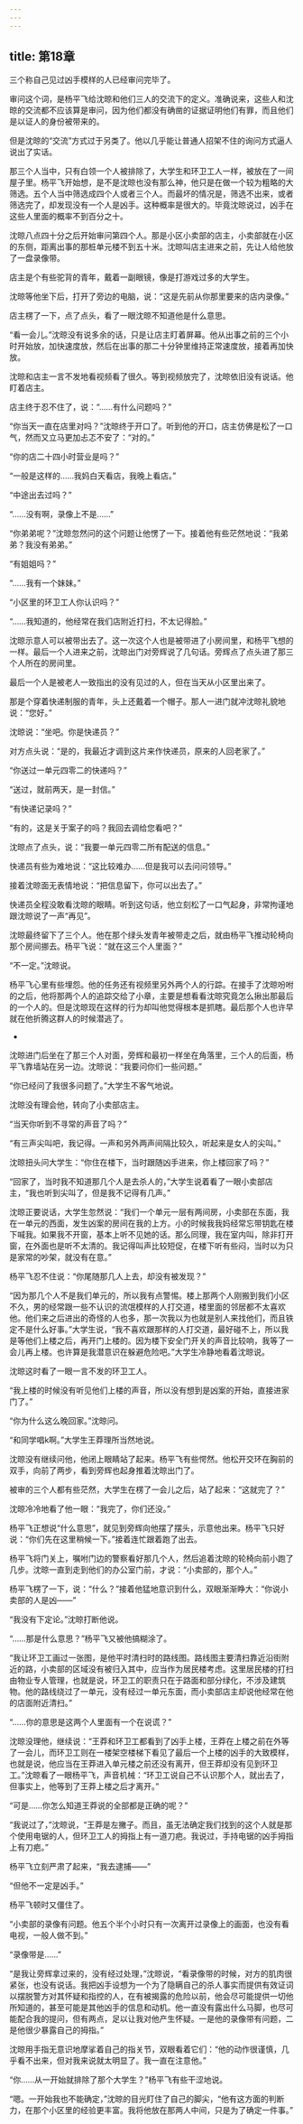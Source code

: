 ```yaml
---
---
---
```

title: 第18章
---



三个称自己见过凶手模样的人已经审问完毕了。

审问这个词，是杨平飞给沈晾和他们三人的交流下的定义。准确说来，这些人和沈晾的交流都不应该算是审问，因为他们都没有确凿的证据证明他们有罪，而且他们是以证人的身份被带来的。

但是沈晾的“交流”方式过于另类了。他以几乎能让普通人招架不住的询问方式逼人说出了实话。

那三个人当中，只有白领一个人被排除了，大学生和环卫工人一样，被放在了一间屋子里。杨平飞开始想，是不是沈晾也没有那么神，他只是在做一个较为粗略的大筛选。五个人当中筛选成四个人或者三个人。而最坏的情况是，筛选不出来，或者筛选完了，却发现没有一个人是凶手。这种概率是很大的。毕竟沈晾说过，凶手在这些人里面的概率不到百分之十。

沈晾八点四十分之后开始审问第四个人。那是小区小卖部的店主，小卖部就在小区的东侧，距离出事的那桩单元楼不到五十米。沈晾叫店主进来之前，先让人给他放了一盘录像带。

店主是个有些驼背的青年，戴着一副眼镜，像是打游戏过多的大学生。

沈晾等他坐下后，打开了旁边的电脑，说：“这是先前从你那里要来的店内录像。”

店主楞了一下，点了点头，看了一眼沈晾不知道他是什么意思。

“看一会儿。”沈晾没有说多余的话，只是让店主盯着屏幕。他从出事之前的三个小时开始放，加快速度放，然后在出事的那二十分钟里维持正常速度放，接着再加快放。

沈晾和店主一言不发地看视频看了很久。等到视频放完了，沈晾依旧没有说话。他盯着店主。

店主终于忍不住了，说：“……有什么问题吗？”

“你当天一直在店里对吗？”沈晾终于开口了。听到他的开口，店主仿佛是松了一口气，然而又立马更加忐忑不安了：“对的。”

“你的店二十四小时营业是吗？”

“一般是这样的……我妈白天看店，我晚上看店。”

“中途出去过吗？”

“……没有啊，录像上不是……”

“你弟弟呢？”沈晾忽然问的这个问题让他愣了一下。接着他有些茫然地说：“我弟弟？我没有弟弟。”

“有姐姐吗？”

“……我有一个妹妹。”

“小区里的环卫工人你认识吗？”

“……我知道的，他经常在我们店附近打扫，不太记得脸。”

沈晾示意人可以被带出去了。这一次这个人也是被带进了小房间里，和杨平飞想的一样。最后一个人进来之前，沈晾出门对旁辉说了几句话。旁辉点了点头进了那三个人所在的房间里。

最后一个人是被老人一致指出的没有见过的人，但在当天从小区里出来了。

那是个穿着快递制服的青年，头上还戴着一个帽子。那人一进门就冲沈晾礼貌地说：“您好。”

沈晾说：“坐吧。你是快递员？”

对方点头说：“是的，我最近才调到这片来作快递员，原来的人回老家了。”

“你送过一单元四零二的快递吗？”

“送过，就前两天，是一封信。”

“有快递记录吗？”

“有的，这是关于案子的吗？我回去调给您看吧？”

沈晾点了点头，说：“我要一单元四零二所有配送的信息。”

快递员有些为难地说：“这比较难办……但是我可以去问问领导。”

接着沈晾面无表情地说：“把信息留下，你可以出去了。”

快递员全程没敢看沈晾的眼睛。听到这句话，他立刻松了一口气起身，非常拘谨地跟沈晾说了一声“再见”。

沈晾最终留下了三个人。他在那个绿头发青年被带走之后，就由杨平飞推动轮椅向那个房间挪去。杨平飞说：“就在这三个人里面？”

“不一定。”沈晾说。

杨平飞心里有些埋怨。他的任务还有视频里另外两个人的行踪。在接手了沈晾吩咐的之后，他将那两个人的追踪交给了小章，主要是想看看沈晾究竟怎么揪出那最后的一个人的。但是沈晾现在这样的行为却叫他觉得根本是抓瞎。最后那个人也许早就在他折腾这群人的时候潜逃了。

-

沈晾进门后坐在了那三个人对面，旁辉和最初一样坐在角落里，三个人的后面，杨平飞靠墙站在另一边。沈晾说：“我要问你们一些问题。”

“你已经问了我很多问题了。”大学生不客气地说。

沈晾没有理会他，转向了小卖部店主。

“当天你听到不寻常的声音了吗？”

“有三声尖叫吧，我记得。一声和另外两声间隔比较久，听起来是女人的尖叫。”

沈晾扭头问大学生：“你住在楼下，当时跟随凶手进来，你上楼回家了吗？”

“回家了，当时我不知道那几个人是去杀人的，”大学生说着看了一眼小卖部店主，“我也听到尖叫了，但是我不记得有几声。”

沈晾正要说话，大学生忽然说：“我们一个单元一层有两间房，小卖部在东面，我在一单元的西面，发生凶案的房间在我的上方。小的时候我我妈经常忘带钥匙在楼下喊我。如果我不开窗，基本上听不见她的话。那么同理，我在室内叫，除非打开窗，在外面也是听不太清的。我记得叫声比较短促，在楼下听有些闷，当时以为只是家常的吵架，就没有在意。”

杨平飞忍不住说：“你尾随那几人上去，却没有被发现？”

“因为那几个人不是我们单元的，所以我有点警惕。楼上那两个人刚搬到我们小区不久，男的经常跟一些不认识的流氓模样的人打交道，楼里面的邻居都不太喜欢他。他们来之后进出的奇怪的人也多，那一次我以为也就是别人来找他们，而且铁定不是什么好事。”大学生说，“我不喜欢跟那样的人打交道，最好碰不上，所以我是等他们上楼之后，再开门上楼的。因为楼下安全门开关的声音比较响，我等了一会儿再上楼。也许算是我潜意识在躲避危险吧。”大学生冷静地看着沈晾说。

沈晾这时看了一眼一言不发的环卫工人。

“我上楼的时候没有听见他们上楼的声音，所以没有想到是凶案的开始，直接进家门了。”

“你为什么这么晚回家。”沈晾问。

“和同学唱k啊。”大学生王莽理所当然地说。

沈晾没有继续问他，他闭上眼睛站了起来。杨平飞有些愕然。他松开交环在胸前的双手，向前了两步，看到旁辉也起身推着沈晾出门了。

被审的三个人都有些茫然，大学生在楞了一会儿之后，站了起来：“这就完了？”

沈晾冷冷地看了他一眼：“我完了，你们还没。”

杨平飞正想说“什么意思”，就见到旁辉向他摆了摆头，示意他出来。杨平飞只好说：“你们先在这里稍候一下。”接着连忙跟着跑了出去。

杨平飞将门关上，嘱咐门边的警察看好那几个人，然后追着沈晾的轮椅向前小跑了几步。沈晾一直到走到他们的办公室门前，才说：“小卖部的，那个人。”

杨平飞楞了一下，说：“什么？”接着他猛地意识到什么，双眼渐渐睁大：“你说小卖部的人是凶——”

“我没有下定论。”沈晾打断他说。

“……那是什么意思？”杨平飞又被他搞糊涂了。

“我让环卫工画过一张图，是他平时清扫时的路线图。路线图主要清扫靠近沿街附近的路，小卖部的区域没有被归入其中，应当作为居民楼考虑。这里居民楼的打扫由物业专人管理，也就是说，环卫工的职责只在于路面和部分绿化，不涉及建筑物。他的路线绕过了一单元，没有经过一单元东面，而小卖部店主却说他经常在他的店面附近清扫。”

“……你的意思是这两个人里面有一个在说谎？”

沈晾没理他，继续说：“王莽和环卫工都看到了凶手上楼，王莽在上楼之前在外等了一会儿，而环卫工则在一楼架空楼梯下看见了最后一个上楼的凶手的大致模样，也就是说，他应当在王莽进入单元楼之前还没有离开，但王莽却没有见到环卫工。”沈晾看了一眼杨平飞，声音机械：“环卫工说自己不认识那个人，就出去了，但事实上，他等到了王莽上楼之后才离开。”

“可是……你怎么知道王莽说的全部都是正确的呢？”

“我说过了，”沈晾说，“王莽是左撇子。而且，虽无法确定我们找到的这个人就是那个使用电锯的人，但环卫工人的拇指上有一道刀疤。我说过，手持电锯的凶手拇指上有刀疤。”

杨平飞立刻严肃了起来，“我去逮捕——”

“但他不一定是凶手。”

杨平飞顿时又僵住了。

“小卖部的录像有问题。他五个半个小时只有一次离开过录像上的画面，也没有看电视，一般人做不到。”

“录像带是……”

“是我让旁辉拿过来的，没有经过处理，”沈晾说，“看录像带的时候，对方的肌肉很紧张，也没有说话。我把凶手设想为一个为了隐瞒自己的杀人事实而提供有效证词以摆脱警方对其怀疑和指控的人，在有被揭露的危险以前，他会尽可能提供一切他所知道的，甚至可能是其他凶手的信息和动机。他一直没有露出什么马脚，也尽可能配合我的提问，但有两点，足以让我对他产生怀疑。一是他的录像带有问题，二是他很少暴露自己的拇指。”

沈晾用手指无意识地摩挲着自己的指关节，双眼看着它们：“他的动作很谨慎，几乎看不出来，但对我来说就太明显了。我一直在注意他。”

“你……从一开始就排除了那个大学生？”杨平飞有些干涩地说。

“嗯。一开始我也不能确定，”沈晾的目光盯住了自己的脚尖，“他有这方面的判断力，在那个小区里的经验更丰富。我将他放在那两人中间，只是为了确定一件事。”